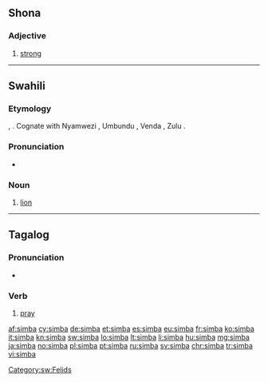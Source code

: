 {{also|Simba}}
==Shona==

===Adjective===
{{head|sn|adjective}}

# [[strong]]

----

==Swahili==
===Etymology===
{{etyl|bnt-pro|sw}} {{m|bnt-pro|*cimba}}, {{m|bnt-pro|*-cmbá}}.  Cognate with Nyamwezi {{term|nshimba}}, Umbundu {{term|simbe}}, Venda {{term|tsimba}}, Zulu {{term|insimba|lang=zu}}.

===Pronunciation===
* {{IPA|/ˈsi.mbɑ/|lang=sw}}

===Noun===
{{sw-noun|n}}

# [[lion]]

[[Category:sw:Felids]]

----

==Tagalog==

===Pronunciation===
* {{audio|Tl-PH-simba.ogg|Audio|lang=tl}}

===Verb===
{{head|tl|verb}}

# [[pray]]

[[af:simba]]
[[cy:simba]]
[[de:simba]]
[[et:simba]]
[[es:simba]]
[[eu:simba]]
[[fr:simba]]
[[ko:simba]]
[[it:simba]]
[[kn:simba]]
[[sw:simba]]
[[lo:simba]]
[[lt:simba]]
[[li:simba]]
[[hu:simba]]
[[mg:simba]]
[[ja:simba]]
[[no:simba]]
[[pl:simba]]
[[pt:simba]]
[[ru:simba]]
[[sv:simba]]
[[chr:simba]]
[[tr:simba]]
[[vi:simba]]